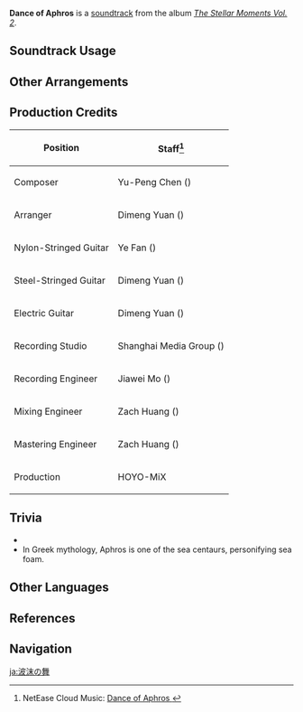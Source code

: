 {{Soundtrack Infobox
|image          = The Stellar Moments Vol. 2.png
|album          = The Stellar Moments Vol. 2
|number         = 07
|featured       = GENSHIN CONCERT 2021 "Melodies of an Endless Journey" (CD)
|featured2      =
|featured3      =
|featured_disc  = A
|featured_disc2 =
|featured_disc3 =
|youtube_id     = LBd2HF8lFGI
|spotify_id     = 5zWeXNPmxXMZzy0QYeM3rd
|previous       = The Frozen Emblem
|next           = Iridescent Summer Day
}}
'''Dance of Aphros''' is a [[soundtrack]] from the album ''[[The Stellar Moments Vol. 2]]''.

==Soundtrack Usage==
{{Soundtrack Usage
|mediaoriginal = Character Demo;;Eula
|quest     = 
|location  = 
|domain    = 
|eventgameplay = Windblume's Breath/Ballads of Breeze
}}

==Other Arrangements==
{{Files by Category Gallery|Media Using an Unreleased Arrangement of Dance of Aphros Soundtrack}}

==Production Credits==
{| class="wikitable"
! Position
! Staff<ref>NetEase Cloud Music: [https://music.163.com/#/song?id=1913532410 Dance of Aphros {{zh|浪沫起舞}}]</ref>
|-
! Composer
| Yu-Peng Chen ({{zh|陈致逸}})
|-
! Arranger
| Dimeng Yuan ({{zh|苑迪萌}})
|-
! Nylon-Stringed Guitar
| Ye Fan ({{zh|范晔}})
|-
! Steel-Stringed Guitar
| Dimeng Yuan ({{zh|苑迪萌}})
|-
! Electric Guitar
| Dimeng Yuan ({{zh|苑迪萌}})
|-
! Recording Studio
| Shanghai Media Group ({{zh|上海广播大厦}})
|-
! Recording Engineer
| Jiawei Mo ({{zh|莫家伟}})
|-
! Mixing Engineer
| Zach Huang ({{zh|黄巍}})
|-
! Mastering Engineer
| Zach Huang ({{zh|黄巍}})
|-
! Production
| HOYO-MiX
|}

==Trivia==
* {{Transclude|Reconnaissance Captain|EulaLeitmotif|section=1}}
* In Greek mythology, Aphros is one of the sea centaurs, personifying sea foam.

==Other Languages==
{{Other Languages
|en      = Dance of Aphros
|zhs     = 浪沫起舞
|zhs_rm  = Làngmò Qǐwǔ
|zht     = 浪沫起舞
|zht_rm  = Làngmò Qǐwǔ
|zh_tl   = Dance of Seafoam
|ja      = 波沫の舞
|ja_rm   = Hamatsu no Mai{{Assumed}}
|ja_tl   = Dance of Seafoam
|ko      = Dance of Aphros<ref name="windblume 2023">Event: [[Windblume's Breath]], [[Windblume's Breath/Ballads of Breeze|Ballads of Breeze]]</ref>
|es      = Danza de la marea<ref name="windblume 2023" />
|es_tl   = Dance of the Tide
|fr      = Danse d'Aphros<ref name="windblume 2023" />
|fr_tl   = Dance of Aphros
|ru      = Танец морской пены<ref name="windblume 2023" />
|ru_tl   = Dance of Sea Foam
|th      = ระบำกลางคลื่นกระทบ<ref name="windblume 2023" />
|th_rm   = 
|th_tl   = 
|vi      = Bọt Biển Cất Bước<ref name="windblume 2023" />
|vi_tl   = 
|de      = Tanz der Gischt<ref name="windblume 2023" />
|de_tl   = Dance of Sea Foam
|id      = Dance of Aphros<ref name="windblume 2023" />
|pt      = Dança com a Espuma das Ondas<ref name="windblume 2023" />
|pt_tl   = 
|tr      = Dance of Aphros<ref name="windblume 2023" />
|it      = Dance of Aphros<ref name="windblume 2023" />
}}

==References==
{{Reflist}}

==Navigation==
{{Soundtrack Navbox|The Stellar Moments}}

[[ja:波沫の舞]]